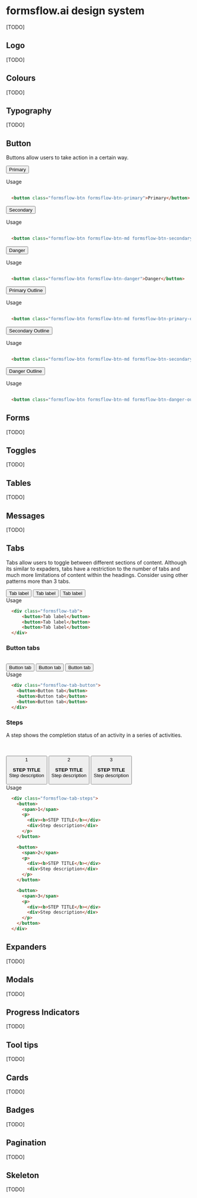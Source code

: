 
<Meta title="DESIGN SYSTEM" />

<style>
  {`
    .subheading {
      --mediumdark: '#999999';
      font-weight: 900;
      font-size: 13px;
      color: #999;
      letter-spacing: 6px;
      line-height: 24px;
      text-transform: uppercase;
      margin-bottom: 12px;
      margin-top: 40px;
    }

    .link-list {
      display: grid;
      grid-template-columns: 1fr;
      grid-template-rows: 1fr 1fr;
      row-gap: 10px;
    }

    @media (min-width: 620px) {
      .link-list {
        row-gap: 20px;
        column-gap: 20px;
        grid-template-columns: 1fr 1fr;
      }
    }

    @media all and (-ms-high-contrast:none) {
    .link-list {
        display: -ms-grid;
        -ms-grid-columns: 1fr 1fr;
        -ms-grid-rows: 1fr 1fr;
      }
    }

    .link-item {
      display: block;
      padding: 20px 30px 20px 15px;
      border: 1px solid #00000010;
      border-radius: 5px;
      transition: background 150ms ease-out, border 150ms ease-out, transform 150ms ease-out;
      color: #333333;
      display: flex;
      align-items: flex-start;
    }

    .link-item:hover {
      border-color: #1EA7FD50;
      transform: translate3d(0, -3px, 0);
      box-shadow: rgba(0, 0, 0, 0.08) 0 3px 10px 0;
    }

    .link-item:active {
      border-color: #1EA7FD;
      transform: translate3d(0, 0, 0);
    }

    .link-item strong {
      font-weight: 700;
      display: block;
      margin-bottom: 2px;
    }

    .link-item img {
      height: 40px;
      width: 40px;
      margin-right: 15px;
      flex: none;
    }

    .link-item span {
      font-size: 14px;
      line-height: 20px;
    }

    .tip {
      display: inline-block;
      border-radius: 1em;
      font-size: 11px;
      line-height: 12px;
      font-weight: 700;
      background: #E7FDD8;
      color: #66BF3C;
      padding: 4px 12px;
      margin-right: 10px;
      vertical-align: top;
    }

    .tip-wrapper {
      font-size: 13px;
      line-height: 20px;
      margin-top: 40px;
      margin-bottom: 40px;
    }

    .tip-wrapper code {
      font-size: 12px;
      display: inline-block;
    }
  `}
</style>

# formsflow.ai design system

[TODO]

## Logo
[TODO]

## Colours
[TODO]

## Typography
[TODO]

## Button
Buttons allow users to take action in a certain way.

<button class="formsflow-btn formsflow-btn-primary">Primary</button>
<div className="subheading">Usage</div>    

  ```html dark
    
    <button class="formsflow-btn formsflow-btn-primary">Primary</button>

  ```

<button class="formsflow-btn formsflow-btn-md formsflow-btn-secondary">Secondary</button>
<div className="subheading">Usage</div>    

  ```html dark
    
    <button class="formsflow-btn formsflow-btn-md formsflow-btn-secondary">Secondary</button>

  ```

<button class="formsflow-btn formsflow-btn-danger">Danger</button>
<div className="subheading">Usage</div>    

  ```html dark
    
    <button class="formsflow-btn formsflow-btn-danger">Danger</button>

  ```
  
<button class="formsflow-btn formsflow-btn-md formsflow-btn-primary-outline">Primary Outline</button>
<div className="subheading">Usage</div>

  ```html dark
    
    <button class="formsflow-btn formsflow-btn-md formsflow-btn-primary-outline">Primary Outline</button>

  ```

<button class="formsflow-btn formsflow-btn-md formsflow-btn-secondary-outline">Secondary Outline</button>
<div className="subheading">Usage</div>

  ```html dark
    
    <button class="formsflow-btn formsflow-btn-md formsflow-btn-secondary-outline">Secondary Outline</button>

  ```

<button class="formsflow-btn formsflow-btn-md formsflow-btn-danger-outline">Danger Outline</button>
<div className="subheading">Usage</div>

  ```html dark
    
    <button class="formsflow-btn formsflow-btn-md formsflow-btn-danger-outline">Danger Outline</button>

  ```

## Forms
[TODO]

## Toggles
[TODO]

## Tables
[TODO]

## Messages
[TODO]

## Tabs
Tabs allow users to toggle between different sections of content. Although its similar to expaders, tabs have a restriction to the
number of tabs and much more limitations of content within the headings. Consider using other patterns more than 3 tabs.  


<div class="formsflow-tab">
  <button>Tab label</button>
  <button>Tab label</button>
  <button>Tab label</button>
</div>

<div className="subheading">Usage</div>
  

  ```html dark
    <div class="formsflow-tab">
        <button>Tab label</button>
        <button>Tab label</button>
        <button>Tab label</button>
    </div>
  ```
### Button tabs  
<br/>
<div class="formsflow-tab-button">
  <button>Button tab</button>
  <button>Button tab</button>
  <button>Button tab</button>
</div>

<div className="subheading">Usage</div>

  ```html dark
    <div class="formsflow-tab-button">
      <button>Button tab</button>
      <button>Button tab</button>
      <button>Button tab</button>
    </div>
  ```
### Steps
A step shows the completion status of an activity in a series of activities.

<br/>  
<br/>

<div class="formsflow-tab-steps">
  <button>
    <span>1</span>
    <p>
      <div><b>STEP TITLE</b></div>
      <div>Step description</div>
    </p>
  </button>

  <button>
    <span>2</span>
    <p>
      <div><b>STEP TITLE</b></div>
      <div>Step description</div>
    </p>
  </button>

  <button>
    <span>3</span>
    <p>
      <div><b>STEP TITLE</b></div>
      <div>Step description</div>
    </p>
  </button>
</div>

<div className="subheading">Usage</div>

  ```html dark
    <div class="formsflow-tab-steps">
      <button>
        <span>1</span>
        <p>
          <div><b>STEP TITLE</b></div>
          <div>Step description</div>
        </p>
      </button>

      <button>
        <span>2</span>
        <p>
          <div><b>STEP TITLE</b></div>
          <div>Step description</div>
        </p>
      </button>

      <button>
        <span>3</span>
        <p>
          <div><b>STEP TITLE</b></div>
          <div>Step description</div>
        </p>
      </button>
    </div>
  ```

## Expanders

[TODO]

## Modals
[TODO]

## Progress Indicators
[TODO]

## Tool tips
[TODO]

## Cards
[TODO]

## Badges
[TODO]

## Pagination
[TODO]

## Skeleton
[TODO]
